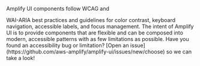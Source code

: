 
Amplify UI components follow <Link href="https://www.w3.org/WAI/standards-guidelines/wcag/" isExternal>WCAG</Link> and 
<Link isExternal href="https://www.w3.org/WAI/ARIA/apg/">WAI-ARIA</Link> best practices and guidelines for color contrast, 
keyboard navigation, accessible labels, and focus management. The intent of Amplify UI is to 
provide components that are flexible and can be composed into modern, accessible patterns 
with as few limitations as possible.

<Alert heading="Report an accessibility issue">
  Have you found an accessibility bug or limitation? 
  [Open an issue](https://github.com/aws-amplify/amplify-ui/issues/new/choose) so we can take a look!
</Alert>
